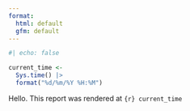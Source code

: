 ```yaml
---
format: 
  html: default
  gfm: default 
---
```



```r
#| echo: false

current_time <- 
  Sys.time() |> 
  format("%d/%m/%Y %H:%M")
```


Hello. This report was rendered at `{r} current_time`